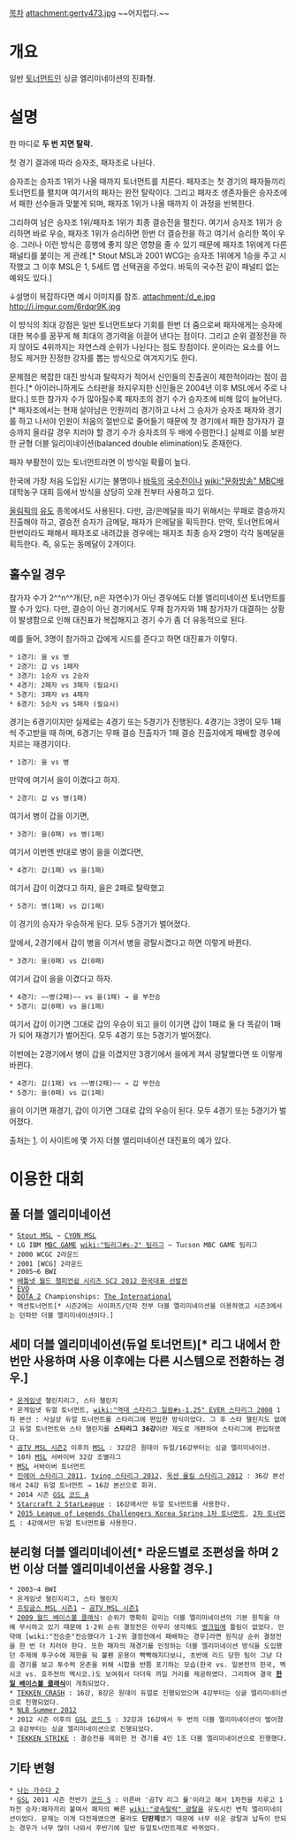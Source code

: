 [[목차]]
attachment:gerty473.jpg
~~어지럽다.~~

= 개요 =
일반 [[토너먼트]]인 싱글 엘리미네이션의 진화형.

= 설명 =
한 마디로 '''두 번 지면 탈락.'''

첫 경기 결과에 따라 승자조, 패자조로 나뉜다.

승자조는 승자조 1위가 나올 때까지 토너먼트를 치른다. 패자조는 첫 경기의 패자들끼리 토너먼트를 펼치며 여기서의 패자는 완전 탈락이다. 그리고 패자조 생존자들은 승자조에서 패한 선수들과 맞붙게 되며, 패자조 1위가 나올 때까지 이 과정을 반복한다.

그리하여 남은 승자조 1위/패자조 1위가 최종 결승전을 펼친다. 여기서 승자조 1위가 승리하면 바로 우승, 패자조 1위가 승리하면 한번 더 결승전을 하고 여기서 승리한 쪽이 우승. 그러나 이런 방식은 흥행에 좋지 않은 영향을 줄 수 있기 때문에 패자조 1위에게 다른 패널티를 붙이는 게 관례.[* Stout MSL과 2001 WCG는 승자조 1위에게 1승을 주고 시작했고 그 이후 MSL은 1, 5세트 맵 선택권을 주었다. 바둑의 국수전 같이 패널티 없는 예외도 있다.]

↓설명이 복잡하다면 예시 이미지를 참조.
attachment:/d_e.jpg
http://i.imgur.com/6rdqr9K.jpg

이 방식의 최대 강점은 일반 토너먼트보다 기회를 한번 더 줌으로써 패자에게는 승자에 대한 복수를 꿈꾸게 해 최대의 경기력을 이끌어 낸다는 점이다. 그리고 순위 결정전을 하지 않아도 4위까지는 자연스레 순위가 나뉜다는 점도 장점이다. 운이라는 요소를 어느 정도 제거한 진정한 강자를 뽑는 방식으로 여겨지기도 한다. 

문제점은 복잡한 대진 방식과 탈락자가 적어서 신인들의 진출권이 제한적이라는 점이 꼽힌다.[* 아이러니하게도 스타판을 좌지우지한 신인들은 2004년 이후 MSL에서 주로 나왔다.] 또한 참가자 수가 많아질수록 패자조의 경기 수가 승자조에 비해 많이 늘어난다.[* 패자조에서는 현재 살아남은 인원끼리 경기하고 나서 그 승자가 승자조 패자와 경기를 하고 나서야 인원이 처음의 절반으로 줄어들기 때문에 첫 경기에서 패한 참가자가 결승까지 올라갈 경우 치러야 할 경기 수가 승자조의 두 배에 수렴한다.] 실제로 이를 보완한 균형 더블 일리미네이션(balanced double elimination)도 존재한다.

패자 부활전이 있는 토너먼트라면 이 방식일 확률이 높다.

한국에 가장 처음 도입된 시기는 불명이나 [[바둑]]의 [[국수전]]이나 [[wiki:"문화방송" MBC]]배 대학농구 대회 등에서 방식을 상당히 오래 전부터 사용하고 있다. 

[[올림픽]]의 [[유도]] 종목에서도 사용된다. 다만, 금/은메달을 따기 위해서는 무패로 결승까지 진출해야 하고, 결승전 승자가 금메달, 패자가 은메달을 획득한다. 만약, 토너먼트에서 한번이라도 패해서 패자조로 내려갔을 경우에는 패자조 최종 승자 2명이 각각 동메달을 획득한다. 즉, 유도는 동메달이 2개이다.
== 홀수일 경우 ==
참가자 수가 2^^n^^개(단, n은 자연수)가 아닌 경우에도 더블 엘리미네이션 토너먼트를 짤 수가 있다. 다만, 결승이 아닌 경기에서도 무패 참가자와 1패 참가자가 대결하는 상황이 발생함으로 인해 대진표가 복잡해지고 경기 수가 좀 더 유동적으로 된다.

예를 들어, 3명이 참가하고 갑에게 시드를 준다고 하면 대진표가 이렇다.
 * 1경기: 을 vs 병
 * 2경기: 갑 vs 1패자
 * 3경기: 1승자 vs 2승자
 * 4경기: 2패자 vs 3패자 (필요시)
 * 5경기: 3패자 vs 4패자
 * 6경기: 5승자 vs 5패자 (필요시)
경기는 6경기이지만 실제로는 4경기 또는 5경기가 진행된다. 4경기는 3명이 모두 1패씩 주고받을 때 하며, 6경기는 무패 결승 진출자가 1패 결승 진출자에게 패배할 경우에 치르는 재경기이다.

 * 1경기: 을 vs 병
만약에 여기서 을이 이겼다고 하자.
 * 2경기: 갑 vs 병(1패)
여기서 병이 갑을 이기면,
 * 3경기: 을(0패) vs 병(1패)
여기서 이번엔 반대로 병이 을을 이겼다면,
 * 4경기: 갑(1패) vs 을(1패)
여기서 갑이 이겼다고 하자, 을은 2패로 탈락했고
 * 5경기: 병(1패) vs 갑(1패)
이 경기의 승자가 우승하게 된다. 모두 5경기가 벌어졌다.

앞에서, 2경기에서 갑이 병을 이겨서 병을 광탈시켰다고 하면 이렇게 바뀐다.
 * 3경기: 을(0패) vs 갑(0패)
여기서 갑이 을을 이겼다고 하자.
 * 4경기: ~~병(2패)~~ vs 을(1패) → 을 부전승
 * 5경기: 갑(0패) vs 을(1패)
여기서 갑이 이기면 그대로 갑의 우승이 되고 을이 이기면 갑이 1패로 둘 다 똑같이 1패가 되어 재경기가 벌어진다. 모두 4경기 또는 5경기가 벌어졌다.

이번에는 2경기에서 병이 갑을 이겼지만 3경기에서 을에게 져서 광탈했다면 또 이렇게 바뀐다.
 * 4경기: 갑(1패) vs ~~병(2패)~~ → 갑 부전승
 * 5경기: 을(0패) vs 갑(1패)
을이 이기면 재경기, 갑이 이기면 그대로 갑의 우승이 된다. 모두 4경기 또는 5경기가 벌어졌다.

출처는 [http://www.tournamentdesign.org/]. 이 사이트에 몇 가지 더블 엘리미네이션 대진표의 예가 있다.

= 이용한 대회 =
== 풀 더블 엘리미네이션 ==
 * [[Stout MSL]] ~ [[CYON MSL]]
 * LG IBM [[MBC GAME]] [[wiki:"팀리그#s-2" 팀리그]] ~ Tucson MBC GAME 팀리그
 * 2000 WCGC 2라운드
 * 2001 [WCG] 2라운드
 * 2005~6 BWI
 * [[배틀넷 월드 챔피언쉽 시리즈 SC2 2012 한국대표 선발전]]
 * [[EVO]]
 * [[DOTA 2]] Championships: [[The International]]
 * 액션토너먼트[* 시즌2에는 사이퍼즈/던파 전부 더블 엘리미네이션을 이용하였고 시즌3에서는 던파만 더블 엘리미네이션이다.]

== 세미 더블 엘리미네이션(듀얼 토너먼트)[* 리그 내에서 한 번만 사용하며 사용 이후에는 다른 시스템으로 전환하는 경우.] ==
 * [[온게임넷]] 챌린지리그, 스타 챌린지
 * 온게임넷 듀얼 토너먼트, [[wiki:"역대 스타리그 일람#s-1.25" EVER 스타리그 2008]] 1차 본선 : 사실상 듀얼 토너먼트를 스타리그에 편입한 방식이었다. 그 후 스타 챌린지도 없애고 듀얼 토너먼트와 스타 챌린지를 '''스타리그 36강'''이란 제도로 개편하여 스타리그에 편입하였다.
 * [[곰TV MSL 시즌2]] 이후의 [[MSL]] : 32강은 원데이 듀얼/16강부터는 싱글 엘리미네이션.
 * 10차 [[MSL]] 서바이버 32강 조별리그
 * [[MSL]] 서바이버 토너먼트
 * [[진에어 스타리그 2011]], [[tving 스타리그 2012]], [[옥션 올킬 스타리그 2012]] : 36강 본선에서 24강 듀얼 토너먼트 → 16강 본선으로 회귀.
 * 2014 시즌 [[GSL]] [[코드 A]]
 * [[Starcraft 2 StarLeague]] : 16강에서만 듀얼 토너먼트를 사용한다.
 * [[2015 League of Legends Challengers Korea Spring 1차 토너먼트]], [[2015 League of Legends Challengers Korea Spring 2차 토너먼트|2차 토너먼트]] : 4강에서만 듀얼 토너먼트를 사용한다.
== 분리형 더블 엘리미네이션[* 라운드별로 조편성을 하며 2번 이상 더블 엘리미네이션을 사용할 경우.] ==
 * 2003~4 BWI
 * 온게임넷 챌린지리그, 스타 챌린지
 * [[프링글스 MSL 시즌1]] ~ [[곰TV MSL 시즌1]]
 * [[2009 월드 베이스볼 클래식]]: 순위가 명확히 갈리는 더블 엘리미네이션의 기본 원칙을 아예 무시하고 있기 때문에 1·2위 순위 결정전은 아무리 생각해도 [[병크]]임에 틀림이 없었다. 만약에 [wiki:"전승준"전승했다가 1·2위 결정전에서 패배하는 경우]라면 원칙상 순위 결정전을 한 번 더 치러야 한다. 또한 패자의 재경기를 인정하는 더블 엘리미네이션 방식을 도입했던 주제에 투구수에 제한을 둬 불펜 운용이 빡빡해지다보니, 초반에 리드 당한 팀이 그냥 다음 경기를 보고 투수력 온존을 위해 시합을 반쯤 포기하는 모습(한국 vs. 일본전의 한국, 멕시코 vs. 호주전의 멕시코.)도 보여줘서 더더욱 까일 거리를 제공하였다. 그리하여 결국 '''[[한일 베이스볼 클래식]]'''이 개최되었다.
 * [[TEKKEN CRASH]] : 16강, 8강은 원데이 듀얼로 진행되었으며 4강부터는 싱글 엘리미네이션으로 진행되었다.
 * [[NLB Summer 2012]]
 * 2012 시즌 이후의 [[GSL]] [[코드 S]] : 32강과 16강에서 두 번의 더블 엘리미네이션이 벌어졌고 8강부터는 싱글 엘리미네이션으로 진행되었다.
 * [[TEKKEN STRIKE]] : 결승전을 제외한 전 경기를 4인 1조 더블 엘리미네이션으로 진행했다.

== 기타 변형 ==
 * [[나는 가수다 2]]
 * [[GSL]] 2011 시즌 전반기 [[코드 S]] : 이른바 '곰TV 리그 룰'이라고 해서 1차전을 치루고 1차전 승자:패자끼리 붙여서 패자의 빠른 [[wiki:"광속탈락" 광탈]]을 유도시킨 변칙 엘리미네이션이었다. 문제는 이게 다전제였으면 몰라도 '''단판제'''였기 때문에 너무 쉬운 광탈과 납득이 안되는 경우가 너무 많이 나와서 후반기에 일반 듀얼토너먼트제로 바뀌었다.
